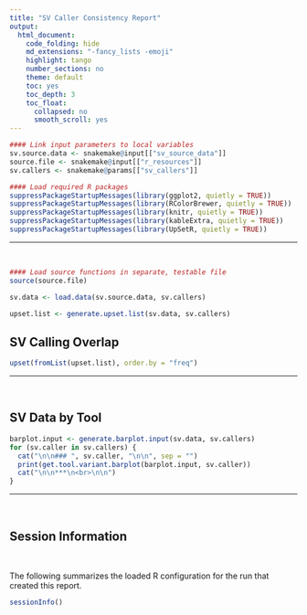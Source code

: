 ```yaml
---
title: "SV Caller Consistency Report"
output:
  html_document:
    code_folding: hide
    md_extensions: "-fancy_lists -emoji"
    highlight: tango
    number_sections: no
    theme: default
    toc: yes
    toc_depth: 3
    toc_float:
      collapsed: no
      smooth_scroll: yes
---
```


```r
#### Link input parameters to local variables
sv.source.data <- snakemake@input[["sv_source_data"]]
source.file <- snakemake@input[["r_resources"]]
sv.callers <- snakemake@params[["sv_callers"]]
```

```r
#### Load required R packages
suppressPackageStartupMessages(library(ggplot2, quietly = TRUE))
suppressPackageStartupMessages(library(RColorBrewer, quietly = TRUE))
suppressPackageStartupMessages(library(knitr, quietly = TRUE))
suppressPackageStartupMessages(library(kableExtra, quietly = TRUE))
suppressPackageStartupMessages(library(UpSetR, quietly = TRUE))
```

***
<br>

```r
#### Load source functions in separate, testable file
source(source.file)
```

```r
sv.data <- load.data(sv.source.data, sv.callers)
```

```r
upset.list <- generate.upset.list(sv.data, sv.callers)
```

## SV Calling Overlap


```r
upset(fromList(upset.list), order.by = "freq")
```

***
<br>

## SV Data by Tool

```r
barplot.input <- generate.barplot.input(sv.data, sv.callers)
for (sv.caller in sv.callers) {
  cat("\n\n### ", sv.caller, "\n\n", sep = "")
  print(get.tool.variant.barplot(barplot.input, sv.caller))
  cat("\n\n***\n<br>\n\n")
}
```

***
<br>

## Session Information

<br>

The following summarizes the loaded R configuration for the run that created this report.

```r
sessionInfo()
```

